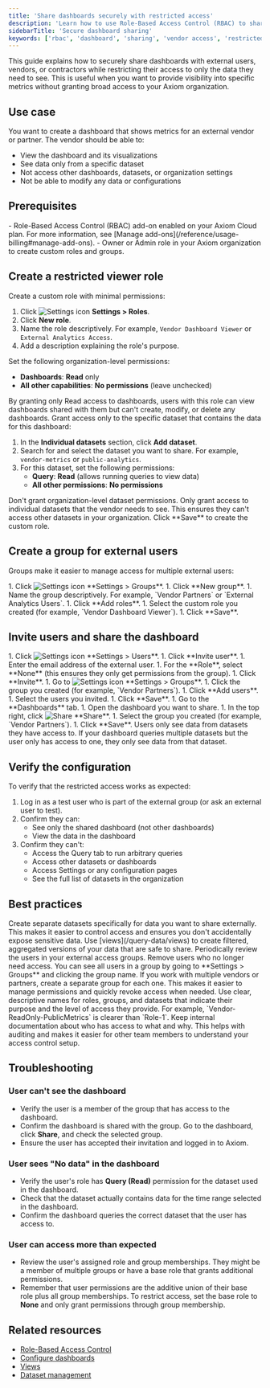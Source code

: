 ```yaml
---
title: 'Share dashboards securely with restricted access'
description: 'Learn how to use Role-Based Access Control (RBAC) to share dashboards with external users or vendors while restricting their access to specific datasets.'
sidebarTitle: 'Secure dashboard sharing'
keywords: ['rbac', 'dashboard', 'sharing', 'vendor access', 'restricted access', 'role-based access control', 'security']
---
```



This guide explains how to securely share dashboards with external users, vendors, or contractors while restricting their access to only the data they need to see. This is useful when you want to provide visibility into specific metrics without granting broad access to your Axiom organization.

## Use case

You want to create a dashboard that shows metrics for an external vendor or partner. The vendor should be able to:

- View the dashboard and its visualizations
- See data only from a specific dataset
- Not access other dashboards, datasets, or organization settings
- Not be able to modify any data or configurations

## Prerequisites

<Prerequisites />
- Role-Based Access Control (RBAC) add-on enabled on your Axiom Cloud plan. For more information, see [Manage add-ons](/reference/usage-billing#manage-add-ons).
- Owner or Admin role in your Axiom organization to create custom roles and groups.

## Create a restricted viewer role

<Steps>
<Step title="Create a custom role">
Create a custom role with minimal permissions:

1. Click <img src="/doc-assets/icons/settings.svg" className="inline-icon" alt="Settings icon" /> **Settings > Roles**.
1. Click **New role**.
1. Name the role descriptively. For example, `Vendor Dashboard Viewer` or `External Analytics Access`.
1. Add a description explaining the role's purpose.
</Step>

<Step title="Configure organization-level permissions">
Set the following organization-level permissions:

- **Dashboards**: **Read** only
- **All other capabilities**: **No permissions** (leave unchecked)

<Tip>
By granting only Read access to dashboards, users with this role can view dashboards shared with them but can't create, modify, or delete any dashboards.
</Tip>
</Step>

<Step title="Configure dataset-level permissions">
Grant access only to the specific dataset that contains the data for this dashboard:

1. In the **Individual datasets** section, click **Add dataset**.
1. Search for and select the dataset you want to share. For example, `vendor-metrics` or `public-analytics`.
1. For this dataset, set the following permissions:
    - **Query**: **Read** (allows running queries to view data)
    - **All other permissions**: **No permissions**

<Warning>
Don't grant organization-level dataset permissions. Only grant access to individual datasets that the vendor needs to see. This ensures they can't access other datasets in your organization.
</Warning>
</Step>

<Step title="Save the role">
Click **Save** to create the custom role.
</Step>
</Steps>

## Create a group for external users

Groups make it easier to manage access for multiple external users:

<Steps>
<Step title="Create a new group">
1. Click <img src="/doc-assets/icons/settings.svg" className="inline-icon" alt="Settings icon" /> **Settings > Groups**.
1. Click **New group**.
1. Name the group descriptively. For example, `Vendor Partners` or `External Analytics Users`.
</Step>

<Step title="Assign the custom role">
1. Click **Add roles**.
1. Select the custom role you created (for example, `Vendor Dashboard Viewer`).
1. Click **Save**.
</Step>
</Steps>

## Invite users and share the dashboard

<Steps>
<Step title="Invite external users">
1. Click <img src="/doc-assets/icons/settings.svg" className="inline-icon" alt="Settings icon" /> **Settings > Users**.
1. Click **Invite user**.
1. Enter the email address of the external user.
1. For the **Role**, select **None** (this ensures they only get permissions from the group).
1. Click **Invite**.
</Step>

<Step title="Add users to the group">
1. Go to <img src="/doc-assets/icons/settings.svg" className="inline-icon" alt="Settings icon" /> **Settings > Groups**.
1. Click the group you created (for example, `Vendor Partners`).
1. Click **Add users**.
1. Select the users you invited.
1. Click **Save**.
</Step>

<Step title="Share the dashboard with the group">
1. Go to the **Dashboards** tab.
1. Open the dashboard you want to share.
1. In the top right, click <img src="/doc-assets/icons/share.svg" className="inline-icon" alt="Share" /> **Share**.
1. Select the group you created (for example, `Vendor Partners`).
1. Click **Save**.

<Note>
Users only see data from datasets they have access to. If your dashboard queries multiple datasets but the user only has access to one, they only see data from that dataset.
</Note>
</Step>
</Steps>

## Verify the configuration

To verify that the restricted access works as expected:

1. Log in as a test user who is part of the external group (or ask an external user to test).
1. Confirm they can:
    - See only the shared dashboard (not other dashboards)
    - View the data in the dashboard
1. Confirm they can't:
    - Access the Query tab to run arbitrary queries
    - Access other datasets or dashboards
    - Access Settings or any configuration pages
    - See the full list of datasets in the organization

## Best practices

<AccordionGroup>
<Accordion title="Use dedicated datasets for external access">
Create separate datasets specifically for data you want to share externally. This makes it easier to control access and ensures you don't accidentally expose sensitive data. Use [views](/query-data/views) to create filtered, aggregated versions of your data that are safe to share.
</Accordion>

<Accordion title="Regularly review external access">
Periodically review the users in your external access groups. Remove users who no longer need access. You can see all users in a group by going to **Settings > Groups** and clicking the group name.
</Accordion>

<Accordion title="Create separate groups for different vendors">
If you work with multiple vendors or partners, create a separate group for each one. This makes it easier to manage permissions and quickly revoke access when needed.
</Accordion>

<Accordion title="Use descriptive naming">
Use clear, descriptive names for roles, groups, and datasets that indicate their purpose and the level of access they provide. For example, `Vendor-ReadOnly-PublicMetrics` is clearer than `Role-1`.
</Accordion>

<Accordion title="Document your access structure">
Keep internal documentation about who has access to what and why. This helps with auditing and makes it easier for other team members to understand your access control setup.
</Accordion>
</AccordionGroup>

## Troubleshooting

### User can't see the dashboard

- Verify the user is a member of the group that has access to the dashboard.
- Confirm the dashboard is shared with the group. Go to the dashboard, click **Share**, and check the selected group.
- Ensure the user has accepted their invitation and logged in to Axiom.

### User sees "No data" in the dashboard

- Verify the user's role has **Query (Read)** permission for the dataset used in the dashboard.
- Check that the dataset actually contains data for the time range selected in the dashboard.
- Confirm the dashboard queries the correct dataset that the user has access to.

### User can access more than expected

- Review the user's assigned role and group memberships. They might be a member of multiple groups or have a base role that grants additional permissions.
- Remember that user permissions are the additive union of their base role plus all group memberships. To restrict access, set the base role to **None** and only grant permissions through group membership.

## Related resources

- [Role-Based Access Control](/reference/settings)
- [Configure dashboards](/dashboards/configure)
- [Views](/query-data/views)
- [Dataset management](/reference/datasets)

